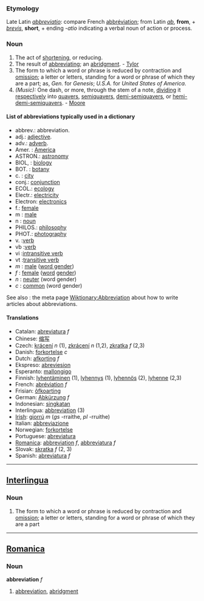 === Etymology ===
Late Latin ''[[abbreviatio]]'': compare French [[abbréviation]]; from Latin ''[[ab]]'', '''from''', + ''[[brevis]]'', '''short''', + ending ''-atio'' indicating a verbal noun of action or process.

=== Noun ===
#The act of [[shortening]], or reducing.
#The result of [[abbreviating]]; an [[abridgment]]. - [[Tylor]]
#The form to which a word or phrase is reduced by contraction and [[omission]]; a letter or letters, standing for a word or phrase of which they are a part; as, ''Gen.'' for ''Genesis''; ''U.S.A.'' for ''United States of America''.
#''(Music):'' One dash, or more, through the stem of a note, [[dividing]] it [[respectively]] into [[quavers]], [[semiquavers]], [[demi-semiquavers]], or [[hemi-demi-semiquavers]]. - [[Moore]]

==== List of abbreviations typically used in a dictionary ====

*abbrev.: abbreviation.
*adj.: [[adjective]].
*adv.: [[adverb]].
*Amer. : [[w:america|America]]
*ASTRON.: [[w:astronomy|astronomy]]
*BIOL, : [[w:biology|biology]]
*BOT. : [[w:botany|botany]]
*c. : [[city]]
*conj.: [[conjunction]]
*ECOL.: [[w:ecology|ecology]]
*Electr.: [[w:electricity|electricity]]
*Electron: [[w:electronics|electronics]]
*f.: [[female]]
*m : [[male]]
*n : [[noun]]
*PHILOS.: [[w:philosophy|philosophy]]
*PHOT.: [[w:photography|photography]]
*v. :[[verb]]
*vb :[[verb]]
*vi :[[intransitive verb]]
*vt :[[transitive verb]]
*''m'' : [[male]] ([[word gender]])
*''f'' : [[female]] ([[word]] [[gender]])
*''n'' : [[neuter]] (word gender)
*''c'' : [[common]] (word gender)

See also : the meta page [[Wiktionary:Abbreviation]] about how to write articles about abbreviations.


==== Translations ====
*Catalan: [[abreviatura]] ''f''
*Chinese: [[缩写]]
*Czech: [[krácení]] ''n'' (1), [[zkrácení]] ''n'' (1,2), [[zkratka]] ''f'' (2,3)
*Danish: [[forkortelse]] ''c''
*Dutch: [[afkorting]] ''f''
*Ekspreso: [[abreviesion]]
*Esperanto: [[mallongigo]]
*Finnish: [[lyhentäminen]] (1), [[lyhennys]] (1), [[lyhennös]] (2), [[lyhenne]] (2,3)
*French: [[abréviation]] ''f''
*Frisian: [[ôfkoarting]]
*German: [[Abkürzung]] ''f''
*Indonesian: [[singkat]]an
*Interlingua: [[abbreviation]] (3)
*[[Irish]]: [[giorrú]] ''m'' (''gs'' -rraithe, ''pl'' -rruithe)
*Italian: [[abbreviazione]]
*Norwegian: [[forkortelse]]
*Portuguese: [[abreviatura]]
*[[Romanica]]: [[abbreviation]] ''f'', [[abbreviatura]] ''f''
*Slovak: [[skratka]]  ''f''  (2, 3)
*Spanish: [[abreviatura]] ''f''

----

== [[Interlingua]] ==
=== Noun ===
#The form to which a word or phrase is reduced by contraction and [[omission]]; a letter or letters, standing for a word or phrase of which they are a part
----

==[[Romanica]]==
===Noun===
<b>abbreviation</b> ''f''
#[[abbreviation]], [[abridgment]]